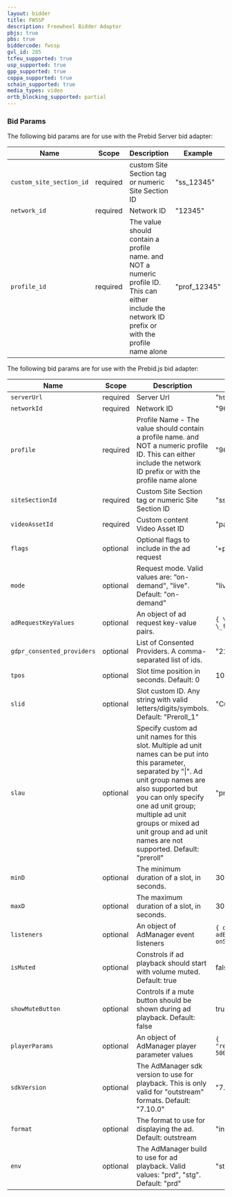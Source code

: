 ```yaml
---
layout: bidder
title: FWSSP
description: Freewheel Bidder Adaptor
pbjs: true
pbs: true
biddercode: fwssp
gvl_id: 285
tcfeu_supported: true
usp_supported: true
gpp_supported: true
coppa_supported: true
schain_supported: true
media_types: video
ortb_blocking_supported: partial
---
```


### Bid Params

The following bid params are for use with the Prebid Server bid adapter:


| Name     | Scope    | Description | Example | Type     |
|----------|----------|-------------------------|--------|----------|
| `custom_site_section_id` | required | custom Site Section tag or numeric Site Section ID | "ss_12345" | `string` |
| `network_id` | required | Network ID | "12345" | `string` |
| `profile_id` | required | The value should contain a profile name. and NOT a numeric profile ID. This can either include the network ID prefix or with the profile name alone | "prof_12345" | `string` |

The following bid params are for use with the Prebid.js bid adapter:


| Name     | Scope    | Description | Example | Type     |
|----------|----------|-------------------------|--------|----------|
| `serverUrl` | required | Server Url | "`https://81cec.v.fwmrm.net/ad/g/1`"   | `string` |
| `networkId` | required | Network ID | "96749" | `string` |
| `profile` | required | Profile Name - The value should contain a profile name. and NOT a numeric profile ID. This can either include the network ID prefix or with the profile name alone | "96749:global-js"   | `string`   |
| `siteSectionId` | required | Custom Site Section tag or numeric Site Section ID | "ss_12345" | `string` |
| `videoAssetId` | required | Custom content Video Asset ID | "pause_ad_video" | `string` |
| `flags` | optional | Optional flags to include in the ad request | '+play-uapl' | `string` |
| `mode` | optional | Request mode. Valid values are: “on-demand", "live". Default: "on-demand" | "live" | `string` |
| `adRequestKeyValues` | optional | An object of ad request key-value pairs. | `{ \_fw_player_width: '1920', \_fw_player_height: '1080' }` | `object` |
| `gdpr_consented_providers` | optional | List of Consented Providers. A comma-separated list of ids. | "216,229,80,359,479" | `string` |
| `tpos` | optional | Slot time position in seconds. Default: 0 | 10 | `number` |
| `slid` | optional | Slot custom ID. Any string with valid letters/digits/symbols. Default: "Preroll_1" | "CustomPreroll" | `string` |
| `slau` | optional | Specify custom ad unit names for this slot. Multiple ad unit names can be put into this parameter, separated by "\|". Ad unit group names are also supported but you can only specify one ad unit group; multiple ad unit groups or mixed ad unit group and ad unit names are not supported. Default: "preroll" | "pre1\|pre2" | `string` |
| `minD` | optional | The minimum duration of a slot, in seconds. | 30 | `number` |
| `maxD` | optional | The maximum duration of a slot, in seconds. | 30 | `number` |
| `listeners` | optional | An object of AdManager event listeners | `{ onSlotStarted: this.onSlotStarted, adEvent: this.onAdEvent, onSlotEnded: this.onSlotEnded }` | `object` |
| `isMuted` | optional | Constrols if ad playback should start with volume muted. Default: true | false | `boolean` |
| `showMuteButton` | optional | Controls if a mute button should be shown during ad playback.  Default: false | true | `boolean` |
| `playerParams` | optional | An object of AdManager player parameter values | `{ "renderer.video.startDetectTimeout": 5000 }` | `object` |
| `sdkVersion` | optional | The AdManager sdk version to use for playback. This is only valid for "outstream" formats. Default: "7.10.0" | "7.11.0" | `string` |
| `format` | optional | The format to use for displaying the ad. Default: outstream | "inbanner" | `string` |
| `env` | optional | The AdManager build to use for ad playback. Valid values: "prd", "stg". Default: "prd" | "stg" | `string` |
